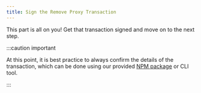 ```yaml
---
title: Sign the Remove Proxy Transaction
---
```


This part is all on you! Get that transaction signed and move on to the next step.

:::caution important

At this point, it is best practice to always confirm the details of the transaction, which can be done using our provided [NPM package](https://www.npmjs.com/package/@figmentio/slate) or CLI tool.

:::

